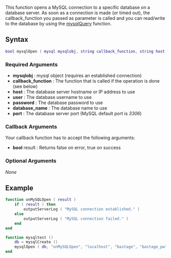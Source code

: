 
{{ModuleFunction|MySQL}}

This function opens a MySQL connection to a specific database on a database server. As soon as a connection is made (or timed out), the callback_function you passed as parameter is called and you can read/write to the database by using the [[/mysqlQuery.md|mysqlQuery]] function.

==Syntax==
<syntaxhighlight lang="lua">bool mysqlOpen ( mysql mysqlobj, string callback_function, string host, string user, string password, string database_name, int port )</syntaxhighlight>

===Required Arguments===
*'''mysqlobj''' : mysql object (requires an established connection)
*'''callback_function''' : The function that is called if the operation is done (see below)
*'''host''' : The database server hostname or IP address to use
*'''user''' : The database username to use
*'''password''' : The database password to use
*'''database_name''' : The database name to use
*'''port''' : The database server port (MySQL default port is ''3306'')

===Callback Arguments===
Your callback function has to accept the following arguments:
*'''bool''' result : Returns false on error, true on success

===Optional Arguments===

''None''

==Example==
<syntaxhighlight lang="lua">
function onMySQLOpen ( result )
	if ( result ) then
		outputServerLog ( "MySQL connection established." )
	else
		outputServerLog ( "MySQL connection failed." )
	end
end

function mysqltest ()
	db = mysqlCreate ()
	mysqlOpen ( db, "onMySQLOpen", "localhost", "bastage", "bastage_pw", "test", 3306 )
end
</syntaxhighlight>